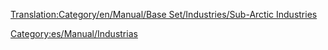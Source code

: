 [[Translation:Category/en/Manual/Base Set/Industries/Sub-Arctic Industries]]

{{en/Bilingual box| Es
| Industrias existentes en el clima [[es/Manual/Clima|subártico]]
| These industries feature in the [[en/Manual/Climates]] climate.}}

[[Category:es/Manual/Industrias]]